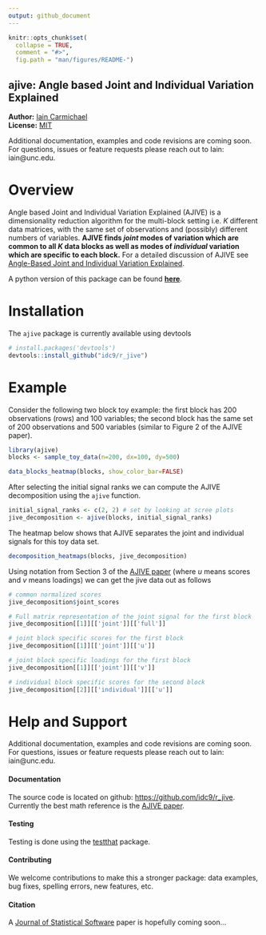 ```yaml
---
output: github_document
---
```


<!-- README.md is generated from README.Rmd. Please edit that file -->

```r
knitr::opts_chunk$set(
  collapse = TRUE,
  comment = "#>",
  fig.path = "man/figures/README-")
```
ajive: Angle based Joint and Individual Variation Explained
---------------

**Author:** [Iain Carmichael](https://idc9.github.io/)<br/>
**License:** [MIT](https://opensource.org/licenses/MIT)

Additional documentation, examples and code revisions are coming soon. For questions, issues or feature requests please reach out to Iain: iain@unc.edu.


# Overview

Angle based Joint and Individual Variation Explained (AJIVE) is a dimensionality reduction algorithm for the multi-block setting i.e. $K$ different data matrices, with the same set of observations and (possibly) different numbers of variables. **AJIVE finds *joint* modes of variation which are common to all $K$ data blocks as well as modes of *individual* variation which are specific to each block.** For a detailed discussion of AJIVE see [Angle-Based Joint and Individual Variation Explained](https://arxiv.org/pdf/1704.02060.pdf).

A python version of this package can be found [**here**](https://github.com/idc9/py_jive).

# Installation

The `ajive` package is currently available using devtools
```r
# install.packages('devtools')
devtools::install_github("idc9/r_jive")
```

# Example
Consider the following two block toy example: the first block has 200 observations (rows) and 100 variables; the second block has the same set of 200 observations and 500 variables (similar to Figure 2 of the AJIVE paper).
```r
library(ajive)
blocks <- sample_toy_data(n=200, dx=100, dy=500)

data_blocks_heatmap(blocks, show_color_bar=FALSE)
```

After selecting the initial signal ranks we can compute the AJIVE decomposition using the `ajive` function.
```r
initial_signal_ranks <- c(2, 2) # set by looking at scree plots
jive_decomposition <- ajive(blocks, initial_signal_ranks)
```


The heatmap below shows that AJIVE separates the joint and individual signals for this toy data set.
```r
decomposition_heatmaps(blocks, jive_decomposition)
```


Using notation from Section 3 of the [AJIVE paper](https://arxiv.org/pdf/1704.02060.pdf) (where *u* means scores and *v* means loadings) we can get the jive data out as follows
```r
# common normalized scores
jive_decomposition$joint_scores

# Full matrix representation of the joint signal for the first block
jive_decomposition[[1]][['joint']][['full']]

# joint block specific scores for the first block
jive_decomposition[[1]][['joint']][['u']]

# joint block specific loadings for the first block
jive_decomposition[[1]][['joint']][['v']]

# individual block specific scores for the second block
jive_decomposition[[2]][['individual']][['u']]
```
# Help and Support

Additional documentation, examples and code revisions are coming soon. For questions, issues or feature requests please reach out to Iain: iain@unc.edu. 

#### Documentation

The source code is located on github: [https://github.com/idc9/r_jive](https://github.com/idc9/r_jive). Currently the best math reference is the [AJIVE paper](https://arxiv.org/pdf/1704.02060.pdf).

#### Testing

Testing is done using the [testthat](https://github.com/hadley/testthat) package.

#### Contributing

We welcome contributions to make this a stronger package: data examples, bug fixes, spelling errors, new features, etc. <!-- TODO: add a more CONTRIBUTING file with more detail -->

#### Citation

A [Journal of Statistical Software](https://www.jstatsoft.org/index) paper is hopefully coming soon...
